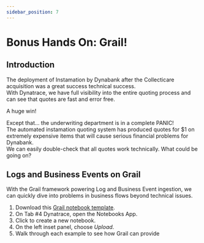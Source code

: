 ```yaml
---
sidebar_position: 7
---
```


# Bonus Hands On: Grail!

## Introduction

The deployment of Instamation by Dynabank after the Collecticare acquisition was a great success technical success.  
With Dynatrace, we have full visibility into the entire quoting process and can see that quotes are fast and error free.

A huge win!

Except that... the underwriting department is in a complete PANIC!  
The automated instamation quoting system has produced quotes for $1 on extremely expensive items that will cause serious financial problems for Dynabank.  
We can easily double-check that all quotes work technically. What could be going on?

## Logs and Business Events on Grail

With the Grail framework powering Log and Business Event ingestion, we can quickly dive into problems in business flows beyond technical issues.

1. Download this [Grail notebook template](/manifests/ditl.json).
1. On Tab #4 Dynatrace, open the Notebooks App.
1. Click to create a new notebook.
1. On the left inset panel, choose _Upload_.
1. Walk through each example to see how Grail can provide
